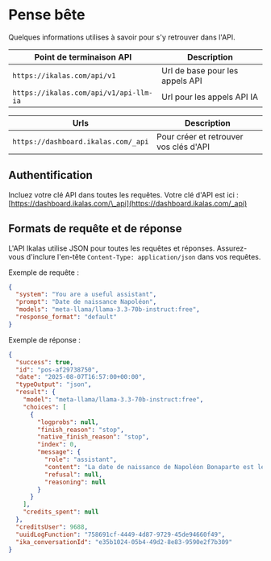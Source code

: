 # Pense bête

Quelques informations utilises à savoir pour s'y retrouver dans l'API.

| Point de terminaison API               | Description                     |
| -------------------------------------- | ------------------------------- |
| `https://ikalas.com/api/v1`            | Url de base pour les appels API |
| `https://ikalas.com/api/v1/api-llm-ia` | Url pour les appels API IA      |

| Urls                                | Description                            |
| ----------------------------------- | -------------------------------------- |
| `https://dashboard.ikalas.com/_api` | Pour créer et retrouver vos clés d'API |

## Authentification

Incluez votre clé API dans toutes les requêtes. Votre clé d'API est ici : [https://dashboard.ikalas.com/\_api](https://dashboard.ikalas.com/_api)

## Formats de requête et de réponse

L'API Ikalas utilise JSON pour toutes les requêtes et réponses. Assurez-vous d'inclure l'en-tête `Content-Type: application/json` dans vos requêtes.

Exemple de requête :

```json
{
  "system": "You are a useful assistant",
  "prompt": "Date de naissance Napoléon",
  "models": "meta-llama/llama-3.3-70b-instruct:free",
  "response_format": "default"
}
```

Exemple de réponse :

```json
{
  "success": true,
  "id": "pos-af29738750",
  "date": "2025-08-07T16:57:00+00:00",
  "typeOutput": "json",
  "result": {
    "model": "meta-llama/llama-3.3-70b-instruct:free",
    "choices": [
      {
        "logprobs": null,
        "finish_reason": "stop",
        "native_finish_reason": "stop",
        "index": 0,
        "message": {
          "role": "assistant",
          "content": "La date de naissance de Napoléon Bonaparte est le 15 août 1769. Il est né à Ajaccio, en Corse.",
          "refusal": null,
          "reasoning": null
        }
      }
    ],
    "credits_spent": null
  },
  "creditsUser": 9688,
  "uuidLogFunction": "758691cf-4449-4d87-9729-45de94660f49",
  "ika_conversationId": "e35b1024-05b4-49d2-8e83-9590e2f7b309"
}
```
